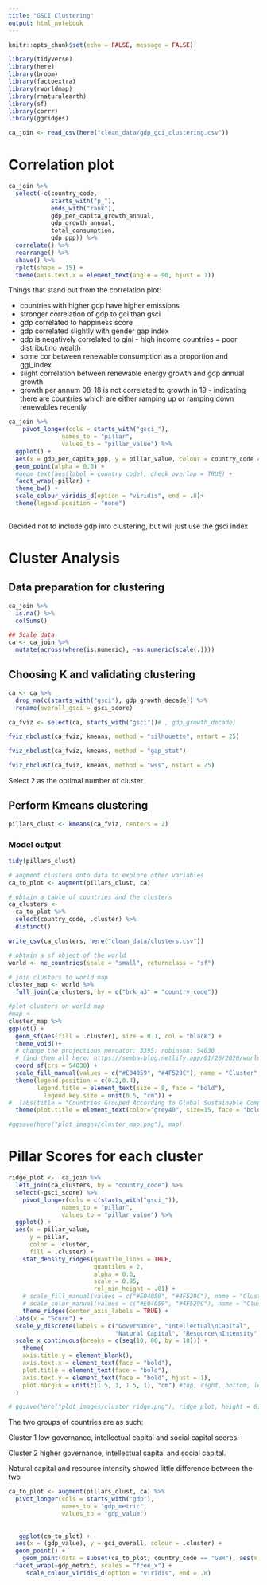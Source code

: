 ```yaml
---
title: "GSCI Clustering"
output: html_notebook
---
```


```r
knitr::opts_chunk$set(echo = FALSE, message = FALSE)
```


```r
library(tidyverse)
library(here)
library(broom)
library(factoextra)
library(rworldmap)
library(rnaturalearth)
library(sf)
library(corrr)
library(ggridges)
```


```r
ca_join <- read_csv(here("clean_data/gdp_gci_clustering.csv"))
```


# Correlation plot

```r
ca_join %>%
  select(-c(country_code, 
            starts_with("p_"), 
            ends_with("rank"), 
            gdp_per_capita_growth_annual, 
            gdp_growth_annual,
            total_consumption,
            gdp_ppp)) %>%
  correlate() %>%
  rearrange() %>%
  shave() %>%
  rplot(shape = 15) +
  theme(axis.text.x = element_text(angle = 90, hjust = 1))

```
Things that stand out from the correlation plot:

* countries with higher gdp have higher emissions
* stronger correlation of gdp to gci than gsci
* gdp correlated to happiness score
* gdp correlated slightly with gender gap index
* gdp is negatively correlated to gini - high income countries = poor distributino wealth
* some cor between renewable consumption as a proportion and ggi_index
* slight correlation between renewable energy growth and gdp annual growth
* growth per annum 08-18 is not correlated to growth in 19 - indicating there are countries which are either ramping up or ramping down renewables recently



```r
ca_join %>%
    pivot_longer(cols = starts_with("gsci_"),
               names_to = "pillar",
               values_to = "pillar_value") %>%
  ggplot() +
  aes(x = gdp_per_capita_ppp, y = pillar_value, colour = country_code == "GBR") +
  geom_point(alpha = 0.8) +
  #geom_text(aes(label = country_code), check_overlap = TRUE) +
  facet_wrap(~pillar) +
  theme_bw() +
  scale_colour_viridis_d(option = "viridis", end = .8)+
  theme(legend.position = "none")
  
```

Decided not to include gdp into clustering, but will just use the gsci index 


# Cluster Analysis 

## Data preparation for clustering

```r
ca_join %>%
  is.na() %>%
  colSums()
```



```r
## Scale data 
ca <- ca_join %>%
  mutate(across(where(is.numeric), ~as.numeric(scale(.))))

```


## Choosing K and validating clustering


```r
ca <- ca %>%
  drop_na(c(starts_with("gsci"), gdp_growth_decade)) %>%
  rename(overall_gsci = gsci_score)

ca_fviz <- select(ca, starts_with("gsci"))# , gdp_growth_decade) 

fviz_nbclust(ca_fviz, kmeans, method = "silhouette", nstart = 25)

```

```r
fviz_nbclust(ca_fviz, kmeans, method = "gap_stat") 
```

```r
fviz_nbclust(ca_fviz, kmeans, method = "wss", nstart = 25)

```

Select 2 as the optimal number of cluster


## Perform Kmeans clustering
```r
pillars_clust <- kmeans(ca_fviz, centers = 2)
```


### Model output

```r
tidy(pillars_clust)
```

```r
# augment clusters onto data to explore other variables
ca_to_plot <- augment(pillars_clust, ca)
```


```r

# obtain a table of countries and the clusters
ca_clusters <-
  ca_to_plot %>%
  select(country_code, .cluster) %>%
  distinct()

write_csv(ca_clusters, here("clean_data/clusters.csv"))

# obtain a sf object of the world
world <- ne_countries(scale = "small", returnclass = "sf")

# join clusters to world map
cluster_map <- world %>%
  full_join(ca_clusters, by = c("brk_a3" = "country_code"))

#plot clusters on world map
#map <- 
cluster_map %>%
ggplot() +
  geom_sf(aes(fill = .cluster), size = 0.1, col = "black") +
  theme_void()+
  # change the projections mercator: 3395; robinson: 54030
  # find them all here: https://semba-blog.netlify.app/01/26/2020/world-map-and-map-projections/
  coord_sf(crs = 54030) +  
  scale_fill_manual(values = c("#E04059", "#4F529C"), name = "Cluster", breaks = c(1,2)) +
  theme(legend.position = c(0.2,0.4),
        legend.title = element_text(size = 8, face = "bold"),
          legend.key.size = unit(0.5, "cm")) +
#  labs(title = "Countries Grouped According to Global Sustainable Competitiveness") +
  theme(plot.title = element_text(color="grey40", size=15, face = "bold"))

#ggsave(here("plot_images/cluster_map.png"), map)


```

# Pillar Scores for each cluster

```r
ridge_plot <-  ca_join %>%
  left_join(ca_clusters, by = "country_code") %>%
  select(-gsci_score) %>% 
    pivot_longer(cols = c(starts_with("gsci_")),
               names_to = "pillar",
               values_to = "pillar_value") %>%
  ggplot() +
  aes(x = pillar_value, 
      y = pillar, 
      color = .cluster, 
      fill = .cluster) +
    stat_density_ridges(quantile_lines = TRUE, 
                        quantiles = 2, 
                        alpha = 0.6, 
                        scale = 0.95, 
                        rel_min_height = .01) +
    # scale_fill_manual(values = c("#E04059", "#4F529C"), name = "Cluster") +
    # scale_color_manual(values = c("#E04059", "#4F529C"), name = "Cluster") +
    theme_ridges(center_axis_labels = TRUE) +
  labs(x = "Score") +
  scale_y_discrete(labels = c("Governance", "Intellectual\nCapital", 
                              "Natural Capital", "Resource\nIntensity", "Social Capital")) +
  scale_x_continuous(breaks = c(seq(10, 80, by = 10))) +
    theme(
    axis.title.y = element_blank(),
    axis.text.x = element_text(face = "bold"),
    plot.title = element_text(face = "bold"),
    axis.text.y = element_text(face = "bold", hjust = 1),
    plot.margin = unit(c(1.5, 1, 1.5, 1), "cm") #top, right, bottom, left
  )

# ggsave(here("plot_images/cluster_ridge.png"), ridge_plot, height = 6)
```

The two groups of countries are as such:

Cluster 1 low governance, intellectual capital and social capital scores.

Cluster 2 higher governance, intellectual capital and social capital. 

Natural capital and resource intensity showed little difference between the two




```r
ca_to_plot <- augment(pillars_clust, ca) %>%
  pivot_longer(cols = starts_with("gdp"),
               names_to = "gdp_metric",
               values_to = "gdp_value")
 
  
   ggplot(ca_to_plot) +
  aes(x = (gdp_value), y = gci_overall, colour = .cluster) +
  geom_point() +
    geom_point(data = subset(ca_to_plot, country_code == "GBR"), aes(x = (gdp_value), y =  gci_overall), colour = "black") +
  facet_wrap(~gdp_metric, scales = "free_x") +
     scale_colour_viridis_d(option = "viridis", end = .8)
```




